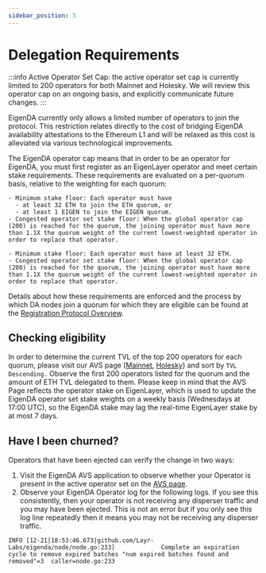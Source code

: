 ```yaml
---
sidebar_position: 3
---
```



# Delegation Requirements

:::info
Active Operator Set Cap: the active operator set cap is currently
limited to 200 operators for both Mainnet and Holesky. We will review this operator cap on an ongoing basis,
and explicitly communicate future changes.
:::

EigenDA currently only allows a limited number of operators to join the protocol. This restriction relates directly to the cost of bridging EigenDA availability attestations to the Ethereum L1 and will be relaxed as this cost is alleviated via various technological improvements.

The EigenDA operator cap means that in order to be an operator for EigenDA, you must first register as an EigenLayer operator and meet certain stake requirements. These requirements are evaluated on a per-quorum basis, relative to the weighting for each quorum:


<Tabs groupId="network">
  <TabItem value="mainnet" label="Mainnet">

    - Minimum stake floor: Each operator must have
      - at least 32 ETH to join the ETH quorum, or
      - at least 1 EIGEN to join the EIGEN quorum.
    - Congested operator set stake floor: When the global operator cap (200) is reached for the quorum, the joining operator must have more than 1.1X the quorum weight of the current lowest-weighted operator in order to replace that operator.

  </TabItem>
  <TabItem value="holesky" label="Holesky">

    - Minimum stake floor: Each operator must have at least 32 ETH.
    - Congested operator set stake floor: When the global operator cap (200) is reached for the quorum, the joining operator must have more than 1.1X the quorum weight of the current lowest-weighted operator in order to replace that operator.

  </TabItem>
</Tabs>

Details about how these requirements are enforced and the process by which DA nodes join a quorum for which they are eligible can be found at the [Registration Protocol Overview](../registration-protocol.md).


## Checking eligibility

In order to determine the current TVL of the top 200 operators for each quorum, please visit our
AVS page ([Mainnet](https://app.eigenlayer.xyz/avs/eigenda), [Holesky](https://holesky.eigenlayer.xyz/avs/eigenda)) and sort by `TVL
Descending.` Observe the first 200 operators listed for the quorum and the amount of ETH TVL
delegated to them. Please keep in mind that the AVS Page reflects the
operator stake on EigenLayer, which is used to update the EigenDA operator set
stake weights on a weekly basis (Wednesdays at 17:00 UTC), so the EigenDA stake
may lag the real-time EigenLayer stake by at most 7 days.


## Have I been churned?

Operators that have been ejected can verify the change in two ways:

1. Visit the EigenDA AVS application to observe whether your Operator is present
in the active operator set on the [AVS page](https://holesky.eigenlayer.xyz/avs/eigenda).
2. Observe your EigenDA Operator log for the following logs. If you see this
consistently, then your operator is not receiving any disperser traffic and you
may have been ejected.  This is not an error but if you only see this log line
repeatedly then it means you may not be receiving any disperser traffic.

```
INFO [12-21|18:53:46.673|github.com/Layr-Labs/eigenda/node/node.go:233]             Complete an expiration cycle to remove expired batches "num expired batches found and removed"=3  caller=node.go:233
```

